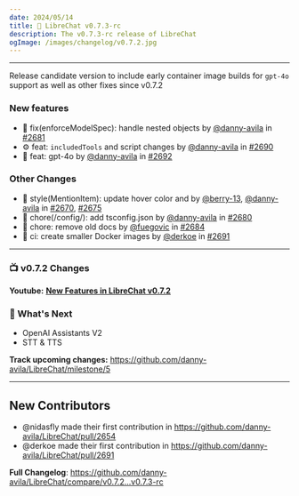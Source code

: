 ```yaml
---
date: 2024/05/14
title: 🚀 LibreChat v0.7.3-rc
description: The v0.7.3-rc release of LibreChat
ogImage: /images/changelog/v0.7.2.jpg
---
```



<ChangelogHeader />

---

Release candidate version to include early container image builds for `gpt-4o` support as well as other fixes since v0.7.2

### New features

* 👮 fix(enforceModelSpec): handle nested objects by [@danny-avila](https://github.com/danny-avila) in [#2681](https://github.com/danny-avila/LibreChat/pull/2681)
* ⚙️ feat: `includedTools` and script changes by [@danny-avila](https://github.com/danny-avila) in [#2690](https://github.com/danny-avila/LibreChat/pull/2690)
* 🚀 feat: gpt-4o by [@danny-avila](https://github.com/danny-avila) in [#2692](https://github.com/danny-avila/LibreChat/pull/2692)

### Other Changes

* 🎨 style(MentionItem): update hover color and by [@berry-13](https://github.com/berry-13), [@danny-avila](https://github.com/danny-avila) in [#2670](https://github.com/danny-avila/LibreChat/pull/2670), [#2675](https://github.com/danny-avila/LibreChat/pull/2675)
* 🧹 chore(/config/): add tsconfig.json by [@danny-avila](https://github.com/danny-avila) in [#2680](https://github.com/danny-avila/LibreChat/pull/2680)
* 🧹 chore: remove old docs by [@fuegovic](https://github.com/fuegovic) in [#2684](https://github.com/danny-avila/LibreChat/pull/2684)
* 🐋 ci: create smaller Docker images by [@derkoe](https://github.com/derkoe) in [#2691](https://github.com/danny-avila/LibreChat/pull/2691)

---

### 📺 v0.7.2 Changes
**Youtube:** **[New Features in LibreChat v0.7.2](https://youtu.be/YLVUW5UP9N0)**

### 👀 What's Next

- OpenAI Assistants V2
- STT & TTS

**Track upcoming changes:** https://github.com/danny-avila/LibreChat/milestone/5

---

## New Contributors
* @nidasfly made their first contribution in https://github.com/danny-avila/LibreChat/pull/2654
* @derkoe made their first contribution in https://github.com/danny-avila/LibreChat/pull/2691

**Full Changelog**: https://github.com/danny-avila/LibreChat/compare/v0.7.2...v0.7.3-rc
